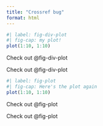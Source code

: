 ```yaml
---
title: "Crossref bug"
format: html
---
```


:::{.callout-note}
```r
#| label: fig-div-plot
#| fig-cap: my plot!
plot(1:10, 1:10)
```
Check out @fig-div-plot
:::

Check out @fig-div-plot

```r
#| label: fig-plot
#| fig-cap: Here's the plot again
plot(1:10, 1:10)
```
Check out @fig-plot

:::{.callout-note}
Check out @fig-plot
:::